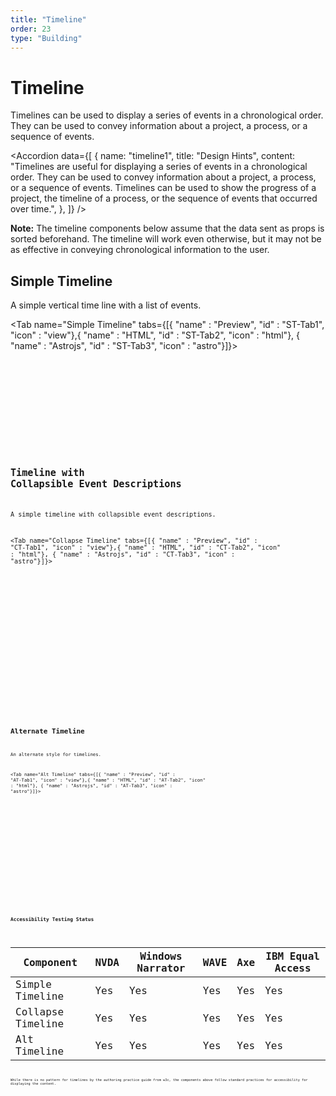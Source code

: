 ```yaml
---
title: "Timeline"
order: 23
type: "Building"
---
```



# Timeline

Timelines can be used to display a series of events in a chronological order. They can be used to convey information about a project, a process, or a sequence of events.

<Accordion
  data={[
    {
      name: "timeline1",
      title: "Design Hints",
      content:
        "Timelines are useful for displaying a series of events in a chronological order. They can be used to convey information about a project, a process, or a sequence of events. Timelines can be used to show the progress of a project, the timeline of a process, or the sequence of events that occurred over time.",
    },
  ]}
/>

**Note:** The timeline components below assume that the data sent as props is sorted beforehand. The timeline will work even otherwise, but it may not be as effective in conveying chronological information to the user.

## Simple Timeline

A simple vertical time line with a list of events.

<Tab name="Simple Timeline" tabs={[{ "name" : "Preview", "id" : "ST-Tab1", "icon" : "view"},{ "name" : "HTML", "id" : "ST-Tab2", "icon" : "html"}, { "name" : "Astrojs", "id" : "ST-Tab3", "icon" : "astro"}]}>

<section
  id="ST-Tab1-panel"
  role="tabpanel"
  data-role="tabpanel"
  aria-labelledby="ST-Tab1"
>
  <div class="p-2">
    <SimpleTimeline />
  </div>
</section>

<section id ="ST-Tab2-panel" role="tabpanel" data-role="tabpanel" aria-labelledby="ST-Tab2" class="hidden">

<Code code={SimpleTimelineCode} lang="html" wrap="true" data-pagefind-ignore />

</section>

<section id ="ST-Tab3-panel" role="tabpanel" data-role="tabpanel" aria-labelledby="ST-Tab3" class="hidden">

<Code
  code={SimpleTimelineCodeAstro}
  lang="astro"
  title="SimpleTimeline.astro"
  wrap="true"
  data-pagefind-ignore
/>

</section>

</Tab>

## Timeline with Collapsible Event Descriptions

A simple timeline with collapsible event descriptions.

<Tab name="Collapse Timeline" tabs={[{ "name" : "Preview", "id" : "CT-Tab1", "icon" : "view"},{ "name" : "HTML", "id" : "CT-Tab2", "icon" : "html"}, { "name" : "Astrojs", "id" : "CT-Tab3", "icon" : "astro"}]}>

<section
  id="CT-Tab1-panel"
  role="tabpanel"
  data-role="tabpanel"
  aria-labelledby="CT-Tab1"
>
  <div class="p-2">
    <CollapseTimeline />
  </div>
</section>

<section id ="CT-Tab2-panel" role="tabpanel" data-role="tabpanel" aria-labelledby="CT-Tab2" class="hidden">

<Code
  code={CollapseTimelineCode}
  lang="html"
  wrap="true"
  data-pagefind-ignore
/>

</section>

<section id ="CT-Tab3-panel" role="tabpanel" data-role="tabpanel" aria-labelledby="CT-Tab3" class="hidden">

<Code
  code={CollapseTimelineCodeAstro}
  lang="astro"
  title="CollapseTimeline.astro"
  wrap="true"
  data-pagefind-ignore
/>

</section>

</Tab>

## Alternate Timeline

An alternate style for timelines.

<Tab name="Alt Timeline" tabs={[{ "name" : "Preview", "id" : "AT-Tab1", "icon" : "view"},{ "name" : "HTML", "id" : "AT-Tab2", "icon" : "html"}, { "name" : "Astrojs", "id" : "AT-Tab3", "icon" : "astro"}]}>

<section
  id="AT-Tab1-panel"
  role="tabpanel"
  data-role="tabpanel"
  aria-labelledby="AT-Tab1"
>
  <div class="p-2">
    <AltTimeline />
  </div>
</section>

<section id ="AT-Tab2-panel" role="tabpanel" data-role="tabpanel" aria-labelledby="AT-Tab2" class="hidden">

<Code code={AltTimelineCode} lang="html" wrap="true" data-pagefind-ignore />

</section>

<section id ="AT-Tab3-panel" role="tabpanel" data-role="tabpanel" aria-labelledby="AT-Tab3" class="hidden">

<Code
  code={AltTimelineCodeAstro}
  lang="astro"
  title="AltTimeline.astro"
  wrap="true"
  data-pagefind-ignore
/>

</section>

</Tab>

## Accessibility Testing Status

<TableWrapper>

| Component         | NVDA | Windows Narrator | WAVE | Axe | IBM Equal Access |
| ----------------- | ---- | ---------------- | ---- | --- | ---------------- |
| Simple Timeline   | Yes  | Yes              | Yes  | Yes | Yes              |
| Collapse Timeline | Yes  | Yes              | Yes  | Yes | Yes              |
| Alt Timeline      | Yes  | Yes              | Yes  | Yes | Yes              |

</TableWrapper>
While there is no pattern for timelines by the authoring practice guide from w3c, the components above follow standard practices for accessibility for displaying the content.
